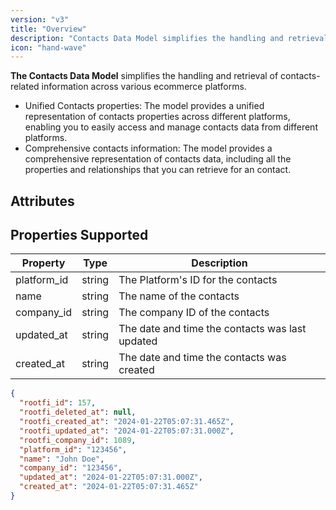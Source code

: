 ```yaml
---
version: "v3"
title: "Overview"
description: "Contacts Data Model simplifies the handling and retrieval of contacts-related information across various crm platforms."
icon: "hand-wave"
---
```


**The Contacts Data Model** simplifies the handling and retrieval of contacts-related information across various ecommerce platforms.

- Unified Contacts properties: The model provides a unified representation of contacts properties across different platforms, enabling you to easily access and manage contacts data from different platforms.
- Comprehensive contacts information: The model provides a comprehensive representation of contacts data, including all the properties and relationships that you can retrieve for an contact.

## Attributes

## Properties Supported

| Property    | Type   | Description                                     |
| ----------- | ------ | ----------------------------------------------- |
| platform_id | string | The Platform's ID for the contacts              |
| name        | string | The name of the contacts                        |
| company_id  | string | The company ID of the contacts                  |
| updated_at  | string | The date and time the contacts was last updated |
| created_at  | string | The date and time the contacts was created      |

<ResponseExample name="The Contacts Object" >

```json The Contacts Response Object
{
  "rootfi_id": 157,
  "rootfi_deleted_at": null,
  "rootfi_created_at": "2024-01-22T05:07:31.465Z",
  "rootfi_updated_at": "2024-01-22T05:07:31.000Z",
  "rootfi_company_id": 1089,
  "platform_id": "123456",
  "name": "John Doe",
  "company_id": "123456",
  "updated_at": "2024-01-22T05:07:31.000Z",
  "created_at": "2024-01-22T05:07:31.465Z"
}
```

</ResponseExample>
